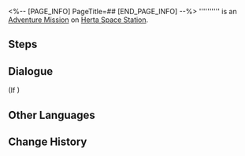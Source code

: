 <%-- [PAGE_INFO]
PageTitle=##
[END_PAGE_INFO] --%>
{{Stub|Dialogue.}}
{{Mission Infobox
|id            = 2000209
|title         = 
|image         = <!--Mission .png-->
|type          = Adventure
|event_name    = 
|chapter       = 
|requirements  = [[Companion Mission]] ''[[You Already Know Me]]'' completed
|summary       = <!--official mission summary from Fate's Atlas-->
|characters    = Trailblazer
|startLocation = [[Herta Space Station]] - [[Base Zone]]
|world         = Herta Space Station
|area          = Base Zone
|prev          = 
|next          = 
|rewards       = Asta's Equipment Purchase Contract*1 { text = Asta's Equipment Purchase Contract }; "Home-Use Object Finder" After-Sales Feedback Form*1 { text = "Home-Use Object Finder" After-Sales Feedback Form }
}}
'''''''''' is an [[Adventure Mission]] on [[Herta Space Station]].

==Steps==


<!--
==Gameplay Notes==

--><!--
==Trial Character==

-->
==Dialogue==
{{Stub Dialogue}}
;(If {{cx}}<!--SubMission Finish: 200020112-->)
{{Dialogue End}}

==Other Languages==
{{Other Languages
|en   = 
|zhs  = 
|zht  = 
|ja   = 
|ko   = 
|es   = 
|fr   = 
|ru   = 
|th   = 
|vi   = 
|de   = 
|id   = 
|pt   = 
}}

==Change History==
{{Change History|1.1}}
